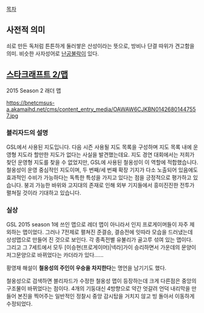 [[목차]]
== 사전적 의미 ==
쇠로 만든 독처럼 튼튼하게 둘러쌓은 산성이라는 뜻으로, 방비나 단결 따위가 견고함을 의미. 비슷한 사자성어로 [[난공불락]]이 있다.

== [[스타크래프트 2/맵]] ==
2015 Season 2 래더 맵

https://bnetcmsus-a.akamaihd.net/cms/content_entry_media/OAWAW6CJKBN01426801447557.jpg

=== 블리자드의 설명 ===
GSL에서 사용된 지도입니다. 다음 시즌 사용될 지도 목록을 구성하며 지도 목록 내에 운영형 지도라 할만한 지도가 없다는 사실을 발견했는데요. 지도 경연 대회에서는 저희가 찾던 운영형 지도를 찾을 수 없었지만, GSL에 사용된 철옹성이 이 역할에 적합했습니다. 철옹성이 운영 중심적인 지도이며, 두 번째/세 번째 확장 기지가 다소 노출되어 있음에도 효과적인 수비가 가능하다는 독특한 특성을 가지고 있다는 점을 긍정적으로 평가하고 있습니다. 붕괴 가능한 바위와 고지대의 존재로 인해 외부 기지들에서 흥미진진한 전투가 펼쳐질 것이라 기대하고 있습니다.

=== 실상 ===
GSL 2015 season 1에 쓰인 맵으로 레더 맵이 아니라서 인지 프로게이머들이 자주 제외하는 맵이었다. 그러나 7전제로 펼쳐진 준결승, 결승전에 잇따라 모습을 드러냈는데 상성맵으로 만들어 진 것으로 보인다. 각 종족전별 유불리가 골고루 섞여 있는 맵이다. 그리고 그 7세트에서 모두 [이승현(프로게이머)|넥라]가이 승리하면서 가운데의 문양이 저그문양으로 바뀌었다는 카더라가 있다......

황영재 해설이 '''철옹성의 주인이 우승을 차지한다'''는 명언을 남기기도 했다.

철옹성으로 검색하면 블리자드가 수정한 철옹성 맵이 등장하는데 크게 다른점은 중앙의 구조물이 바뀌었다는 점이다. 4개의 기둥대신 4방향으로 약간 엇갈려 언덕 내리막을 만들어 본진을 찍어주는 일반적인 정찰시 중앙 감시탑을 거치지 않고 빙 돌아서 이동하게 수정되었다. 
